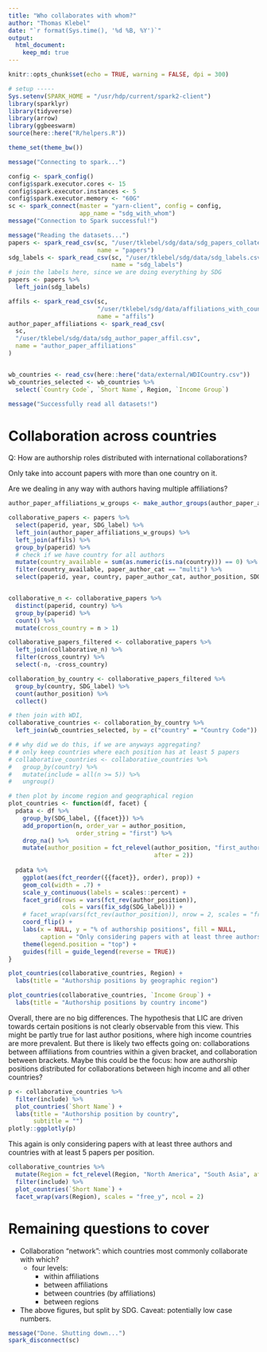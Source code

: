 ```yaml
---
title: "Who collaborates with whom?"
author: "Thomas Klebel"
date: "`r format(Sys.time(), '%d %B, %Y')`"
output: 
  html_document:
    keep_md: true
---
```


```r
knitr::opts_chunk$set(echo = TRUE, warning = FALSE, dpi = 300)

# setup -----
Sys.setenv(SPARK_HOME = "/usr/hdp/current/spark2-client")
library(sparklyr)
library(tidyverse)
library(arrow)
library(ggbeeswarm)
source(here::here("R/helpers.R"))

theme_set(theme_bw())

message("Connecting to spark...")

config <- spark_config()
config$spark.executor.cores <- 15
config$spark.executor.instances <- 5
config$spark.executor.memory <- "60G"
sc <- spark_connect(master = "yarn-client", config = config,
                    app_name = "sdg_with_whom")
message("Connection to Spark successful!")

message("Reading the datasets...")
papers <- spark_read_csv(sc, "/user/tklebel/sdg/data/sdg_papers_collated.csv",
                         name = "papers")
sdg_labels <- spark_read_csv(sc, "/user/tklebel/sdg/data/sdg_labels.csv",
                             name = "sdg_labels")
# join the labels here, since we are doing everything by SDG
papers <- papers %>% 
  left_join(sdg_labels)

affils <- spark_read_csv(sc,
                         "/user/tklebel/sdg/data/affiliations_with_country_code.csv",
                         name = "affils")
author_paper_affiliations <- spark_read_csv(
  sc,
  "/user/tklebel/sdg/data/sdg_author_paper_affil.csv",
  name = "author_paper_affiliations"
)


wb_countries <- read_csv(here::here("data/external/WDICountry.csv"))
wb_countries_selected <- wb_countries %>% 
  select(`Country Code`, `Short Name`, Region, `Income Group`)

message("Successfully read all datasets!")
```

# Collaboration across countries
Q: How are authorship roles distributed with international collaborations?

Only take into account papers with more than one country on it.

Are we dealing in any way with authors having multiple affiliations?


```r
author_paper_affiliations_w_groups <- make_author_groups(author_paper_affiliations)

collaborative_papers <- papers %>% 
  select(paperid, year, SDG_label) %>% 
  left_join(author_paper_affiliations_w_groups) %>% 
  left_join(affils) %>% 
  group_by(paperid) %>% 
  # check if we have country for all authors
  mutate(country_available = sum(as.numeric(is.na(country))) == 0) %>% 
  filter(country_available, paper_author_cat == "multi") %>% 
  select(paperid, year, country, paper_author_cat, author_position, SDG_label)


collaborative_n <- collaborative_papers %>% 
  distinct(paperid, country) %>% 
  group_by(paperid) %>% 
  count() %>% 
  mutate(cross_country = n > 1)

collaborative_papers_filtered <- collaborative_papers %>% 
  left_join(collaborative_n) %>% 
  filter(cross_country) %>% 
  select(-n, -cross_country)

```

```r
collaboration_by_country <- collaborative_papers_filtered %>% 
  group_by(country, SDG_label) %>% 
  count(author_position) %>% 
  collect()

# then join with WDI, 
collaborative_countries <- collaboration_by_country %>% 
  left_join(wb_countries_selected, by = c("country" = "Country Code"))

# # why did we do this, if we are anyways aggregating?
# # only keep countries where each position has at least 5 papers
# collaborative_countries <- collaborative_countries %>% 
#   group_by(country) %>% 
#   mutate(include = all(n >= 5)) %>% 
#   ungroup()
```

```r
# then plot by income region and geographical region
plot_countries <- function(df, facet) {
  pdata <- df %>% 
    group_by(SDG_label, {{facet}}) %>% 
    add_proportion(n, order_var = author_position,
                   order_string = "first") %>% 
    drop_na() %>% 
    mutate(author_position = fct_relevel(author_position, "first_author", 
                                         after = 2))
  
  pdata %>% 
    ggplot(aes(fct_reorder({{facet}}, order), prop)) +
    geom_col(width = .7) +
    scale_y_continuous(labels = scales::percent) +
    facet_grid(rows = vars(fct_rev(author_position)),
               cols = vars(fix_sdg(SDG_label))) +
    # facet_wrap(vars(fct_rev(author_position)), nrow = 2, scales = "free_x") +
    coord_flip() +
    labs(x = NULL, y = "% of authorship positions", fill = NULL,
         caption = "Only considering papers with at least three authors\nand with affiliations from at least two distinct countries.") +
    theme(legend.position = "top") +
    guides(fill = guide_legend(reverse = TRUE))
}

```

```r
plot_countries(collaborative_countries, Region) +
  labs(title = "Authorship positions by geographic region")

```

```r
plot_countries(collaborative_countries, `Income Group`) +
  labs(title = "Authorship positions by country income")
```

Overall, there are no big differences. The hypothesis that LIC are driven 
towards certain positions is not clearly observable from this view. This might be
partly true for last author positions, where high income countries are more prevalent.
But there is likely two effects going on: collaborations between affiliations from
countries within a given bracket, and collaboration between brackets.
Maybe this could be the focus: how are authorship positions distributed
for collaborations between high income and all other countries?



```r
p <- collaborative_countries %>% 
  filter(include) %>% 
  plot_countries(`Short Name`) +
  labs(title = "Authorship position by country", 
       subtitle = "")
plotly::ggplotly(p)
```
This again is only considering papers with at least three authors and countries
with at least 5 papers per position.

```r
collaborative_countries %>% 
  mutate(Region = fct_relevel(Region, "North America", "South Asia", after = 5)) %>% 
  filter(include) %>% 
  plot_countries(`Short Name`) +
  facet_wrap(vars(Region), scales = "free_y", ncol = 2)

```


# Remaining questions to cover

- Collaboration "network": which countries most commonly collaborate with which?
  + four levels:
    - within affiliations
    - between affiliations
    - between countries (by affiliations)
    - between regions
- The above figures, but split by SDG. Caveat: potentially low case numbers.


```r
message("Done. Shutting down...")
spark_disconnect(sc)
```
